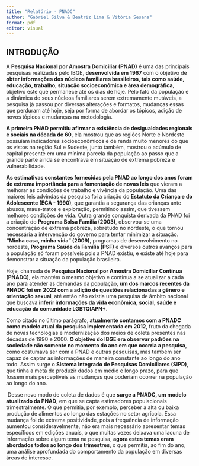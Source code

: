 ```yaml
---
title: "Relatório - PNADC"
author: "Gabriel Silva & Beatriz Lima & Vitória Sesana"
format: pdf
editor: visual
---
```


## INTRODUÇÃO

A **Pesquisa Nacional por Amostra Domiciliar (PNAD)** é uma das principais pesquisas realizadas pelo IBGE, **desenvolvida em 1967** com o objetivo de **obter informações dos núcleos familiares brasileiros, tais como saúde, educação, trabalho, situação socioeconômica e área demográfica**, objetivo este que permanece até os dias de hoje. Pelo fato da população e a dinâmica de seus núcleos familiares serem extremamente mutáveis, a pesquisa já passou por diversas alterações e formatos, mudanças essas que perduram até hoje, seja por forma de abordar os tópicos, adição de novos tópicos e mudanças na metodologia.

**A primeira PNAD permitiu afirmar a existência de desigualdades regionais e sociais na década de 60**, ela mostrou que as regiões Norte e Nordeste possuíam indicadores socioeconômicos e de renda muito menores do que os vistos na região Sul e Sudeste, junto também, mostrou o acúmulo de capital presente em uma mínima parcela da população ao passo que a grande parte ainda se encontrava em situação de extrema pobreza e vulnerabilidade.

**As estimativas constantes fornecidas pela PNAD ao longo dos anos foram de extrema importância para a fomentação de novas leis** que vieram a melhorar as condições de trabalho e vivência da população. Uma das maiores leis advindas da pesquisa foi a criação do **Estatuto da Criança e do Adolescente (ECA - 1990)**, que garantia a segurança das crianças ante abusos, maus-tratos e exploração, permitindo assim, que tivessem melhores condições de vida. Outra grande conquista derivada da PNAD foi a criação do **Programa Bolsa Família (2003)**, observou-se uma concentração de extrema pobreza, sobretudo no nordeste, o que tornou necessária a intervenção do governo para tentar minimizar a situação. **“Minha casa, minha vida” (2009)**, programas de desenvolvimento no nordeste, **Programa Saúde da Família (PSF)** e diversos outros avanços para a população só foram possíveis pois a PNAD existiu, e existe até hoje para demonstrar a situação da população brasileira.

Hoje, chamada de **Pesquisa Nacional por Amostra Domiciliar Contínua (PNADC)**, ela mantém o mesmo objetivo e continua a se atualizar a cada ano para atender as demandas da população, **um dos marcos recentes da PNADC foi em 2022 com a adição de questões relacionadas a gênero e orientação sexual**, até então não existia uma pesquisa de âmbito nacional que buscava **inferir informações da vida econômica, social, saúde e educação da comunidade LGBTQIAPN+**.

Como citado no último parágrafo, **atualmente contamos com a PNADC como modelo atual da pesquisa implementada em 2012**, fruto da chegada de novas tecnologias e modernização dos meios de coleta presentes nas décadas de 1990 e 2000. **O objetivo do IBGE era observar padrões na sociedade não somente no momento do ano em que ocorria a pesquisa**, como costumava ser com a PNAD e outras pesquisas, mas também ser capaz de captar as informações de maneira constante ao longo do ano todo. Assim surge o **Sistema Integrado de Pesquisas Domiciliares (SIPD)**, que tinha a meta de produzir dados em médio e longo prazo, para que fossem mais perceptíveis as mudanças que poderiam ocorrer na população ao longo do ano.

 Desse novo modo de coleta de dados é que **surge a PNADC, um modelo atualizado da PNAD**, em que se capta estimadores populacionais trimestralmente. O que permitia, por exemplo, perceber a alta ou baixa produção de alimentos ao longo das estações no setor agrícola. Essa mudança foi de extrema positividade, pois a frequência de informação aumentou consideravelmente, não era mais necessário apresentar temas específicos em edições anuais, o que muitas vezes deixava uma lacuna de informação sobre algum tema na pesquisa, **agora estes temas eram abordados todos ao longo dos trimestres**, o que permitia, ao fim do ano, uma análise aprofundada do comportamento da população em diversas áreas de interesse.
